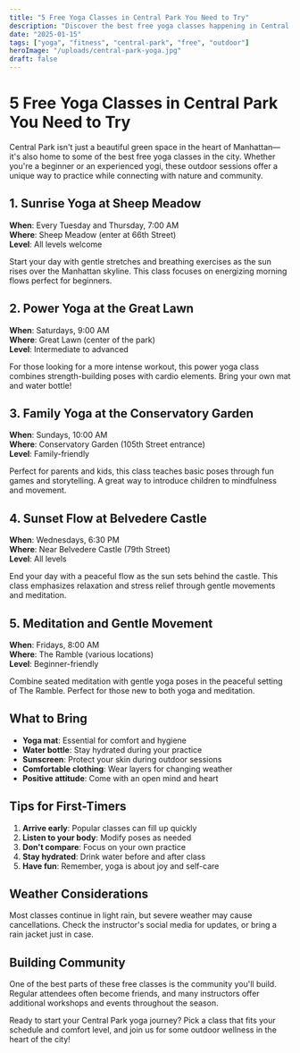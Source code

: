 ```yaml
---
title: "5 Free Yoga Classes in Central Park You Need to Try"
description: "Discover the best free yoga classes happening in Central Park this season. From sunrise sessions to sunset flows, find your perfect outdoor yoga experience."
date: "2025-01-15"
tags: ["yoga", "fitness", "central-park", "free", "outdoor"]
heroImage: "/uploads/central-park-yoga.jpg"
draft: false
---
```


# 5 Free Yoga Classes in Central Park You Need to Try

Central Park isn't just a beautiful green space in the heart of Manhattan—it's also home to some of the best free yoga classes in the city. Whether you're a beginner or an experienced yogi, these outdoor sessions offer a unique way to practice while connecting with nature and community.

## 1. Sunrise Yoga at Sheep Meadow

**When**: Every Tuesday and Thursday, 7:00 AM  
**Where**: Sheep Meadow (enter at 66th Street)  
**Level**: All levels welcome

Start your day with gentle stretches and breathing exercises as the sun rises over the Manhattan skyline. This class focuses on energizing morning flows perfect for beginners.

## 2. Power Yoga at the Great Lawn

**When**: Saturdays, 9:00 AM  
**Where**: Great Lawn (center of the park)  
**Level**: Intermediate to advanced

For those looking for a more intense workout, this power yoga class combines strength-building poses with cardio elements. Bring your own mat and water bottle!

## 3. Family Yoga at the Conservatory Garden

**When**: Sundays, 10:00 AM  
**Where**: Conservatory Garden (105th Street entrance)  
**Level**: Family-friendly

Perfect for parents and kids, this class teaches basic poses through fun games and storytelling. A great way to introduce children to mindfulness and movement.

## 4. Sunset Flow at Belvedere Castle

**When**: Wednesdays, 6:30 PM  
**Where**: Near Belvedere Castle (79th Street)  
**Level**: All levels

End your day with a peaceful flow as the sun sets behind the castle. This class emphasizes relaxation and stress relief through gentle movements and meditation.

## 5. Meditation and Gentle Movement

**When**: Fridays, 8:00 AM  
**Where**: The Ramble (various locations)  
**Level**: Beginner-friendly

Combine seated meditation with gentle yoga poses in the peaceful setting of The Ramble. Perfect for those new to both yoga and meditation.

## What to Bring

- **Yoga mat**: Essential for comfort and hygiene
- **Water bottle**: Stay hydrated during your practice
- **Sunscreen**: Protect your skin during outdoor sessions
- **Comfortable clothing**: Wear layers for changing weather
- **Positive attitude**: Come with an open mind and heart

## Tips for First-Timers

1. **Arrive early**: Popular classes can fill up quickly
2. **Listen to your body**: Modify poses as needed
3. **Don't compare**: Focus on your own practice
4. **Stay hydrated**: Drink water before and after class
5. **Have fun**: Remember, yoga is about joy and self-care

## Weather Considerations

Most classes continue in light rain, but severe weather may cause cancellations. Check the instructor's social media for updates, or bring a rain jacket just in case.

## Building Community

One of the best parts of these free classes is the community you'll build. Regular attendees often become friends, and many instructors offer additional workshops and events throughout the season.

Ready to start your Central Park yoga journey? Pick a class that fits your schedule and comfort level, and join us for some outdoor wellness in the heart of the city!
